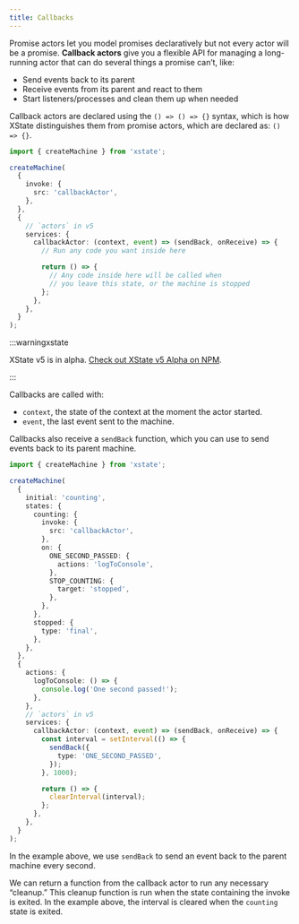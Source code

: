 ```yaml
---
title: Callbacks
---
```


<!-- Needs technical review -->

<!-- deps: ["actors", "promise-actors"] -->

Promise actors let you model promises declaratively but not every actor will be a promise. **Callback actors** give you a flexible API for managing a long-running actor that can do several things a promise can’t, like:

- Send events back to its parent
- Receive events from its parent and react to them
- Start listeners/processes and clean them up when needed

Callback actors are declared using the `() => () => {}` syntax, which is how XState distinguishes them from promise actors, which are declared as: `() => {}`.

```ts
import { createMachine } from 'xstate';

createMachine(
  {
    invoke: {
      src: 'callbackActor',
    },
  },
  {
    // `actors` in v5
    services: {
      callbackActor: (context, event) => (sendBack, onReceive) => {
        // Run any code you want inside here

        return () => {
          // Any code inside here will be called when
          // you leave this state, or the machine is stopped
        };
      },
    },
  }
);
```

:::warningxstate

XState v5 is in alpha. [Check out XState v5 Alpha on NPM](https://www.npmjs.com/package/xstate/v/5.0.0-alpha.1).

:::

Callbacks are called with:

- `context`, the state of the context at the moment the actor started.
- `event`, the last event sent to the machine.

Callbacks also receive a `sendBack` function, which you can use to send events back to its parent machine.

```ts
import { createMachine } from 'xstate';

createMachine(
  {
    initial: 'counting',
    states: {
      counting: {
        invoke: {
          src: 'callbackActor',
        },
        on: {
          ONE_SECOND_PASSED: {
            actions: 'logToConsole',
          },
          STOP_COUNTING: {
            target: 'stopped',
          },
        },
      },
      stopped: {
        type: 'final',
      },
    },
  },
  {
    actions: {
      logToConsole: () => {
        console.log('One second passed!');
      },
    },
    // `actors` in v5
    services: {
      callbackActor: (context, event) => (sendBack, onReceive) => {
        const interval = setInterval(() => {
          sendBack({
            type: 'ONE_SECOND_PASSED',
          });
        }, 1000);

        return () => {
          clearInterval(interval);
        };
      },
    },
  }
);
```

In the example above, we use `sendBack` to send an event back to the parent machine every second.

We can return a function from the callback actor to run any necessary “cleanup.” This cleanup function is run when the state containing the invoke is exited. In the example above, the interval is cleared when the `counting` state is exited.
